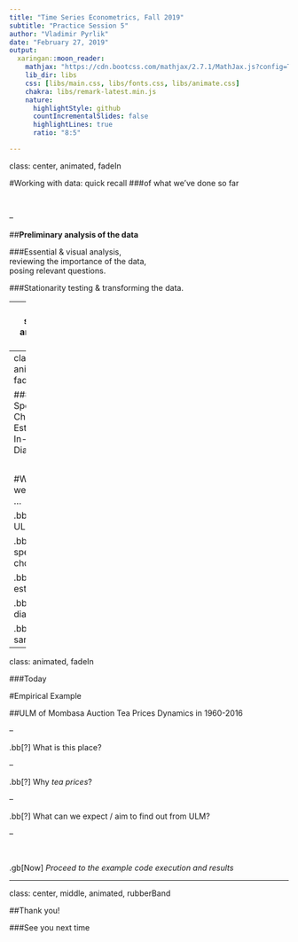 ```yaml
---
title: "Time Series Econometrics, Fall 2019"
subtitle: "Practice Session 5"
author: "Vladimir Pyrlik"
date: "February 27, 2019"
output:
  xaringan::moon_reader:
    mathjax: "https://cdn.bootcss.com/mathjax/2.7.1/MathJax.js?config=TeX-MML-AM_HTMLorMML"
    lib_dir: libs
    css: [libs/main.css, libs/fonts.css, libs/animate.css]
    chakra: libs/remark-latest.min.js
    nature:
      highlightStyle: github
      countIncrementalSlides: false
      highlightLines: true
      ratio: "8:5"

---
```

class: center, animated, fadeIn

#Working with data: quick recall
###of what we've done so far

</br>

--

##**Preliminary analysis of the data**

###Essential & visual analysis,</br>reviewing the importance of the data,</br>posing relevant questions.

###Stationarity testing & transforming the data.

---
class: section, animated, fadeIn

###Working with data: the next step

</br>

#Univariate Linear Modeling:</br>Application to Data

##Specification Choice, Estimation & In-sample Diagnostics

---
class: animated, fadeIn

###ULM: Specification Choice, Estimation & In-sample Diagnostics

</br>

#What do we mean by ...

.bb[?] ... ULM?

.bb[?] ... specification choice?

.bb[?] ... estimation?

.bb[?] ... diagnostics?

.bb[?] ... in-sample?

---
class: animated, fadeIn

###Today

#Empirical Example

##ULM of Mombasa Auction Tea Prices Dynamics in 1960-2016

--

.bb[?] What is this place?

--

.bb[?] Why *tea prices*?

--

.bb[?] What can we expect / aim to find out from ULM?

--

</br>

.gb[Now] *Proceed to the example code execution and results*


---
class: center, middle, animated, rubberBand

##Thank you!

###See you next time